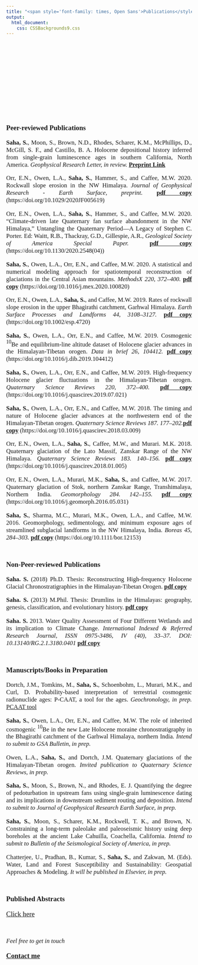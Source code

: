 ---
title: "<span style='font-family: times, Open Sans'>Publications</style>"
output: 
  html_document:
    css: CSSBackgrounds9.css
---

<style>
body {
text-align: justify}
</style>

<br>
<br>
<br>
<br>
<br>
<br>
<br>
<br>
<br>
<br>
<br>
<br>

<p style="font-family: times, Open Sans; font-size:14pt">
**Peer-reviewed Publications**
</p>

<p style="font-family: times, Open Sans; font-size:12.5pt">
**Saha, S.**, Moon, S., Brown, N.D., Rhodes, Scharer, K.M., McPhillips, D., McGill, S. F., and Castillo, B. A. Holocene depositional history inferred from single-grain luminescence ages in southern California, North America. *Geophysical Research Letter, in review.* [**Preprint Link**](https://www.essoar.org/doi/10.1002/essoar.10506324.1)
</p>

<p style="font-family: times, Open Sans; font-size:12.5pt">
Orr, E.N., Owen, L.A., **Saha, S.**, Hammer, S., and Caffee, M.W. 2020. Rockwall slope erosion in the NW Himalaya. *Journal of Geophysical Research - Earth Surface, preprint.* [**pdf copy**](files/Orr_et_al.2020b.pdf) (https://doi.org/10.1029/2020JF005619)
</p>

<p style="font-family: times, Open Sans; font-size:12.5pt">
Orr, E.N., Owen, L.A., **Saha, S.**, Hammer, S., and Caffee, M.W. 2020. "Climate-driven late Quaternary fan surface abandonment in the NW Himalaya," Untangling the Quaternary Period—A Legacy of Stephen
C. Porter. Ed: Waitt, R.B., Thackray, G.D., Gillespie, A.R., *Geological Society of America Special Paper.* [**pdf copy**](files/Orr_et_al.2020.pdf) (https://doi.org/10.1130/2020.2548(04))
</p>

<p style="font-family: times, Open Sans; font-size:12.5pt">
**Saha, S.**, Owen, L.A., Orr, E.N., and Caffee, M.W. 2020. A statistical and numerical modeling approach for spatiotemporal reconstruction of glaciations in the Central Asian mountains. *MethodsX 220, 372–400.* [**pdf copy**](files/Saha_et_al.2020.pdf) (https://doi.org/10.1016/j.mex.2020.100820)
</p>

<p style="font-family: times, Open Sans; font-size:12.5pt">
Orr, E.N., Owen, L.A., **Saha, S.**, and Caffee, M.W. 2019. Rates of rockwall slope erosion in the upper Bhagirathi catchment, Garhwal Himalaya. *Earth Surface Processes and Landforms 44, 3108–3127.* [**pdf copy**](files/Orr_et_al.2019.pdf) (https://doi.org/10.1002/esp.4720)
</p>

<p style="font-family: times, Open Sans; font-size:12.5pt">
**Saha, S.**, Owen, L.A., Orr, E.N., and Caffee, M.W. 2019. Cosmogenic $^{10}$Be and equilibrium-line altitude dataset of Holocene glacier advances in the Himalayan-Tibetan orogen. *Data in brief 26, 104412.* [**pdf copy**](files/Saha_et_al.2019.pdf) (https://doi.org/10.1016/j.dib.2019.104412)
</p>

<p style="font-family: times, Open Sans; font-size:12.5pt">
**Saha, S.**, Owen, L.A., Orr, E.N., and Caffee, M.W. 2019. High-frequency Holocene glacier fluctuations in the Himalayan-Tibetan orogen. *Quaternary Science Reviews 220, 372–400.* [**pdf copy**](files/Saha_et_al.2019a.pdf) (https://doi.org/10.1016/j.quascirev.2019.07.021)
</p>

<p style="font-family: times, Open Sans; font-size:12.5pt">
**Saha, S.**, Owen, L.A., Orr, E.N., and Caffee, M.W. 2018. The timing and nature of Holocene glacier advances at the northwestern end of the Himalayan-Tibetan orogen. *Quaternary Science Reviews 187. 177–202.*[**pdf copy**](files/Saha_et_al.2018.pdf) (https://doi.org/10.1016/j.quascirev.2018.03.009)
</p>

<p style="font-family: times, Open Sans; font-size:12.5pt">
Orr, E.N., Owen, L.A., **Saha, S.**, Caffee, M.W., and Murari. M.K. 2018. Quaternary glaciation of the Lato Massif, Zanskar Range of the NW Himalaya. *Quaternary Science Reviews 183. 140–156.* [**pdf copy**](files/Orr_et_al.2018.pdf) (https://doi.org/10.1016/j.quascirev.2018.01.005)
</p>

<p style="font-family: times, Open Sans; font-size:12.5pt">
Orr, E.N., Owen, L.A., Murari, M.K., **Saha, S.**, and Caffee, M.W. 2017. Quaternary glaciation of Stok, northern Zanskar Range, Transhimalaya, Northern India. *Geomorphology 284. 142–155.* [**pdf copy**](files/Orr_et_al.2017.pdf) (https://doi.org/10.1016/j.geomorph.2016.05.031)
</p>

<p style="font-family: times, Open Sans; font-size:12.5pt">
**Saha, S.**, Sharma, M.C., Murari, M.K., Owen, L.A., and Caffee, M.W. 2016. Geomorphology, sedimentology, and minimum exposure ages of streamlined subglacial landforms in the NW Himalaya, India. *Boreas 45, 284–303.* [**pdf copy**](files/Saha_et_al._2016.pdf) (https://doi.org/10.1111/bor.12153)
</p>

<br>

<p style="font-family: times, Open Sans; font-size:14pt">
**Non-Peer-reviewed Publications**
</p>

<p style="font-family: times, Open Sans; font-size:12.5pt">
**Saha. S.** (2018) Ph.D. Thesis: Reconstructing High-frequency Holocene Glacial Chronostratigraphies in the Himalayan-Tibetan Orogen. [**pdf copy**](files/Saha_et_al.2018_(thesis).pdf)
</p>

<p style="font-family: times, Open Sans; font-size:12.5pt">
**Saha. S.** (2013) M.Phil. Thesis: Drumlins in the Himalayas: geography, genesis, classification, and evolutionary history. [**pdf copy**](files/Saha_2013_(thesis).pdf)
</p>

<p style="font-family: times, Open Sans; font-size:12.5pt">
**Saha. S.** 2013. Water Quality Assessment of Four Different Wetlands and its implication to Climate Change. *International Indexed & Referred Research Journal, ISSN 0975-3486, IV (40), 33–37. DOI: 10.13140/RG.2.1.3180.0401* [**pdf copy**](files/Saha_2013.pdf)
</p>

<br>

<p style="font-family: times, Open Sans; font-size:14pt">
**Manuscripts/Books in Preparation**
</p>

<p style="font-family: times, Open Sans; font-size:12.5pt">
Dortch, J.M., Tomkins, M., **Saha, S.**, Schoenbohm, L., Murari, M.K., and Curl, D. Probability-based interpretation of terrestrial cosmogenic radionuclide ages: P-CAAT, a tool for the ages. *Geochronology, in prep.* [PCAAT tool](http://kgs.uky.edu/anorthite/PCAAT/)
</p>

<p style="font-family: times, Open Sans; font-size:12.5pt">
**Saha, S.**, Owen, L.A., Orr, E.N., and Caffee, M.W. The role of inherited cosmogenic $^{10}$Be in the new Late Holocene moraine chronostratigraphy in the Bhagirathi catchment of the Garhwal Himalaya, northern India. *Intend to submit to GSA Bulletin, in prep.*
</p>

<p style="font-family: times, Open Sans; font-size:12.5pt">
Owen, L.A., **Saha, S.**, and Dortch, J.M. Quaternary glaciations of the Himalayan-Tibetan orogen. *Invited publication to Quaternary Science Reviews, in prep.*
</p>

<p style="font-family: times, Open Sans; font-size:12.5pt">
**Saha, S.**, Moon, S., Brown, N., and Rhodes, E. J. Quantifying the degree of pedoturbation in upstream fans using single-grain luminescence dating and its implications in downstream sediment routing and deposition. *Intend to submit to Journal of Geophysical Research Earth Surface, in prep.*
</p>

<p style="font-family: times, Open Sans; font-size:12.5pt">
**Saha, S.**, Moon, S., Scharer, K.M., Rockwell, T. K., and Brown, N. Constraining a long-term paleolake and paleoseismic history using deep boreholes at the ancient Lake Cahuilla, Coachella, California. *Intend to submit to Bulletin of the Seismological Society of America, in prep.*
</p>

<p style="font-family: times, Open Sans; font-size:12.5pt">
Chatterjee, U., Pradhan, B., Kumar, S., **Saha, S.**, and Zakwan, M. (Eds). Water, Land and Forest Susceptibility and Sustainability: Geospatial Approaches & Modeling. *It will be published in Elsevier, in prep.*
</p>

<br>

<p style="font-family: times, Open Sans; font-size:14pt">
**Published Abstracts**
</p>
<p style="font-family: times, Open Sans; font-size:14pt">
[Click here](PubAbstracts.html)
</p>

<br>
<p style="font-family: times, Open Sans; font-size:12.5pt">
*Feel free to get in touch*
</p> 
<p style="font-family: times, Open Sans; font-size:14pt">
[**Contact me**](Contactme.html)
</p>